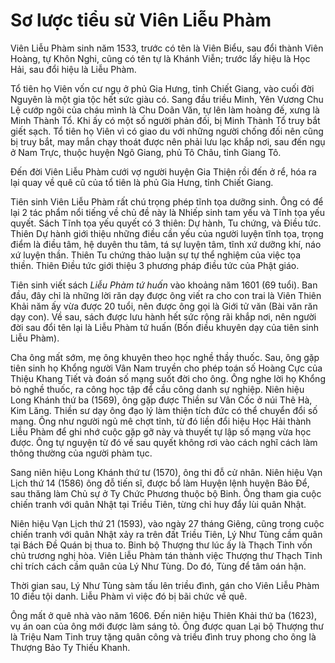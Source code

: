 # Sơ lược tiểu sử Viên Liễu Phàm  {- #so-luoc-tieu-su-vien-lieu-pham}

Viên Liễu Phàm sinh năm 1533,
trước có tên là Viên Biểu, sau đổi
thành Viên Hoàng, tự Khôn Nghi, cũng có
tên tự là Khánh Viễn; trước lấy hiệu là Học
Hải, sau đổi hiệu là Liễu Phàm.

Tổ tiên họ Viên vốn cư ngụ ở phủ Gia
Hưng, tỉnh Chiết Giang, vào cuối đời Nguyên
là một gia tộc hết sức giàu có. Sang đầu triều
Minh, Yên Vương Chu Lệ cướp ngôi của cháu
mình là Chu Doãn Văn, tự lên làm hoàng
đế, xưng là Minh Thành Tổ. Khi ấy có một
số người phản đối, bị Minh Thành Tổ truy
bắt giết sạch. Tổ tiên họ Viên vì có giao du
với những người chống đối nên cũng bị truy
bắt, may mắn chạy thoát được nên phải lưu
lạc khắp nơi, sau đến ngụ ở Nam Trực, thuộc
huyện Ngô Giang, phủ Tô Châu, tỉnh Giang
Tô.

Đến đời Viên Liễu Phàm cưới vợ người
huyện Gia Thiện rồi đến ở rể, hóa ra lại quay
về quê cũ của tổ tiên là phủ Gia Hưng, tỉnh
Chiết Giang.

Tiên sinh Viên Liễu Phàm rất chú trọng
phép tĩnh tọa dưỡng sinh. Ông có để lại 2 tác
phẩm nổi tiếng về chủ đề này là Nhiếp sinh
tam yếu và Tĩnh tọa yếu quyết. Sách Tĩnh
tọa yếu quyết có 3 thiên: Dự hành, Tu chứng,
và Điều tức. Thiên Dự hành giới thiệu những
điều cần yếu của người luyện tĩnh tọa, trọng
điểm là điều tâm, hệ duyên thu tâm, tá sự
luyện tâm, tĩnh xứ dưỡng khí, náo xứ luyện
thần. Thiên Tu chứng thảo luận sự tự thể
nghiệm của việc tọa thiền. Thiên Điều tức
giới thiệu 3 phương pháp điều tức của Phật
giáo.

Tiên sinh viết sách _Liễu Phàm tứ huấn_
vào khoảng năm 1601 (69 tuổi). Ban đầu, đây
chỉ là những lời răn dạy được ông viết ra cho
con trai là Viên Thiên Khải năm ấy vừa được
20 tuổi, nên được ông gọi là Giới tử văn (Bài
văn răn dạy con). Về sau, sách được lưu hành
hết sức rộng rãi khắp nơi, nên người đời sau
đổi tên lại là Liễu Phàm tứ huấn (Bốn điều
khuyên dạy của tiên sinh Liễu Phàm).

Cha ông mất sớm, mẹ ông khuyên theo học
nghề thầy thuốc. Sau, ông gặp tiên sinh họ
Khổng người Vân Nam truyền cho phép toán
số Hoàng Cực của Thiệu Khang Tiết và đoán
số mạng suốt đời cho ông. Ông nghe lời họ
Khổng bỏ nghề thuốc, ra công học tập để cầu
công danh sự nghiệp. Niên hiệu Long Khánh
thứ ba (1569), ông gặp được Thiền sư Vân Cốc
ở núi Thê Hà, Kim Lăng. Thiền sư dạy ông
đạo lý làm thiện tích đức có thể chuyển đổi
số mạng. Ông như người ngủ mê chợt tỉnh, từ
đó liền đổi hiệu Học Hải thành Liễu Phàm để
ghi nhớ cuộc gặp gỡ này và thuyết tự lập số
mạng vừa học được. Ông tự nguyện từ đó về
sau quyết không rơi vào cách nghĩ cách làm
thông thường của người phàm tục.

Sang niên hiệu Long Khánh thứ tư (1570),
ông thi đỗ cử nhân. Niên hiệu Vạn Lịch thứ
14 (1586) ông đỗ tiến sĩ, được bổ làm Huyện
lệnh huyện Bảo Để, sau thăng làm Chủ sự ở
Ty Chức Phương thuộc bộ Binh. Ông tham
gia cuộc chiến tranh với quân Nhật tại Triều
Tiên, từng chỉ huy đẩy lùi quân Nhật.

Niên hiệu Vạn Lịch thứ 21 (1593), vào
ngày 27 tháng Giêng, cũng trong cuộc chiến
tranh với quân Nhật xảy ra trên đất Triều
Tiên, Lý Như Tùng cầm quân tại Bách Đề
Quán bị thua to. Binh bộ Thượng thư lúc ấy
là Thạch Tinh vốn chủ trương nghị hòa. Viên
Liễu Phàm tán thành việc Thượng thư Thạch
Tinh chỉ trích cách cầm quân của Lý Như
Tùng. Do đó, Tùng để tâm oán hận.

Thời gian sau, Lý Như Tùng sàm tấu lên
triều đình, gán cho Viên Liễu Phàm 10 điều
tội danh. Liễu Phàm vì việc đó bị bãi chức về
quê.

Ông mất ở quê nhà vào năm 1606. Đến
niên hiệu Thiên Khải thứ ba (1623), vụ án
oan của ông mới được làm sáng tỏ. Ông được
quan Lại bộ Thượng thư là Triệu Nam Tinh
truy tặng quân công và triều đình truy phong
cho ông là Thượng Bảo Ty Thiếu Khanh.
